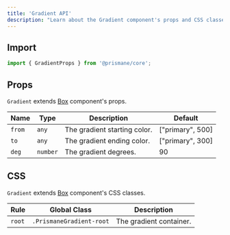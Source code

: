 ---
title: 'Gradient API'
description: "Learn about the Gradient component's props and CSS classes."
---

## Import

```js
import { GradientProps } from '@prismane/core';
```

## Props

`Gradient` extends [Box](/docs/components-api/box-api) component's props.

| Name   | Type     | Description                  | Default          |
| ------ | -------- | ---------------------------- | ---------------- |
| `from` | `any`    | The gradient starting color. | ["primary", 500] |
| `to`   | `any`    | The gradient ending color.   | ["primary", 300] |
| `deg`  | `number` | The gradient degrees.        | 90               |

## CSS

`Gradient` extends [Box](/docs/components-api/box-api) component's CSS classes.

| Rule   | Global Class             | Description             |
| ------ | ------------------------ | ----------------------- |
| `root` | `.PrismaneGradient-root` | The gradient container. |
